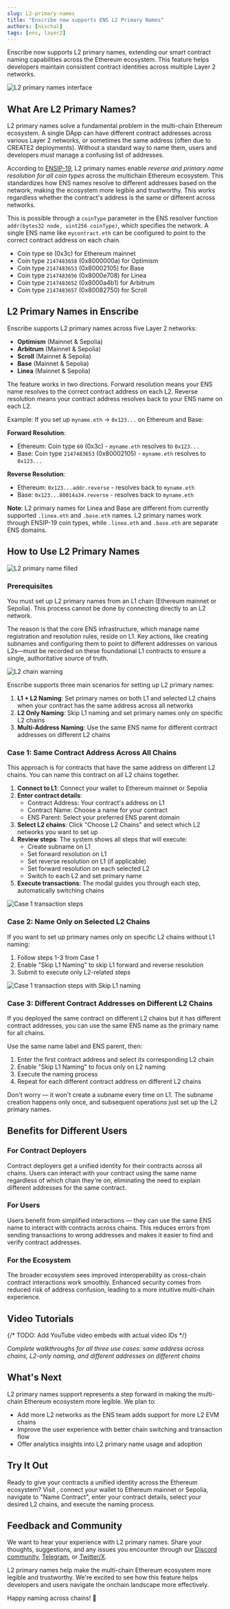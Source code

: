 ```yaml
---
slug: L2-primary-names
title: "Enscribe now supports ENS L2 Primary Names"
authors: [nischal]
tags: [ens, layer2]
---
```



Enscribe now supports L2 primary names, extending our smart contract naming capabilities across the Ethereum ecosystem. This feature helps developers maintain consistent contract identities across multiple Layer 2 networks.

![L2 primary names interface](l2.png)

## What Are L2 Primary Names?

L2 primary names solve a fundamental problem in the multi-chain Ethereum ecosystem. A single DApp can have different contract addresses across various Layer 2 networks, or sometimes the same address (often due to CREATE2 deployments). Without a standard way to name them, users and developers must manage a confusing list of addresses.

According to [ENSIP-19](https://docs.ens.domains/ensip/19/), L2 primary names enable *reverse and primary name resolution for all coin types* across the multichain Ethereum ecosystem. This standardizes how ENS names resolve to different addresses based on the network, making the ecosystem more legible and trustworthy. This works regardless whether the contract's address is the same or different across networks.

This is possible through a `coinType` parameter in the ENS resolver function `addr(bytes32 node, uint256 coinType)`, which specifies the network. A single ENS name like `mycontract.eth` can be configured to point to the correct contract address on each chain.

- Coin type `60` (0x3c) for Ethereum mainnet
- Coin type `2147483658` (0x8000000a) for Optimism
- Coin type `2147483653` (0x80002105) for Base
- Coin type `2147483656` (0x8000e708) for Linea
- Coin type `2147483652` (0x8000a4b1) for Arbitrum
- Coin type `2147483657` (0x80082750) for Scroll

## L2 Primary Names in Enscribe

Enscribe supports L2 primary names across five Layer 2 networks:

- **Optimism** (Mainnet & Sepolia)
- **Arbitrum** (Mainnet & Sepolia)
- **Scroll** (Mainnet & Sepolia)
- **Base** (Mainnet & Sepolia)
- **Linea** (Mainnet & Sepolia)

The feature works in two directions. Forward resolution means your ENS name resolves to the correct contract address on each L2. Reverse resolution means your contract address resolves back to your ENS name on each L2.

Example: If you set up `myname.eth` → `0x123...` on Ethereum and Base:

**Forward Resolution**:
- Ethereum: Coin type `60` (0x3c) - `myname.eth` resolves to `0x123...`
- Base: Coin type `2147483653` (0x80002105) - `myname.eth` resolves to `0x123...`

**Reverse Resolution**:
- Ethereum: `0x123...addr.reverse` - resolves back to `myname.eth`
- Base: `0x123...80014a34.reverse` - resolves back to `myname.eth`

**Note**: L2 primary names for Linea and Base are different from currently supported `.linea.eth` and `.base.eth` names. L2 primary names work through ENSIP-19 coin types, while `.linea.eth` and `.base.eth` are separate ENS domains.

## How to Use L2 Primary Names

![L2 primary name filled](l2-filled.png)

### Prerequisites

You must set up L2 primary names from an L1 chain (Ethereum mainnet or Sepolia). This process cannot be done by connecting directly to an L2 network.

The reason is that the core ENS infrastructure, which manage name registration and resolution rules, reside on L1. Key actions, like creating subnames and configuring them to point to different addresses on various L2s—must be recorded on these foundational L1 contracts to ensure a single, authoritative source of truth.

![L2 chain warning](l2-warning.png)

Enscribe supports three main scenarios for setting up L2 primary names:

1. **L1 + L2 Naming**: Set primary names on both L1 and selected L2 chains when your contract has the same address across all networks
2. **L2 Only Naming**: Skip L1 naming and set primary names only on specific L2 chains
3. **Multi-Address Naming**: Use the same ENS name for different contract addresses on different L2 chains

### Case 1: Same Contract Address Across All Chains

This approach is for contracts that have the same address on different L2 chains. You can name this contract on all L2 chains together.

1. **Connect to L1**: Connect your wallet to Ethereum mainnet or Sepolia
2. **Enter contract details**: 
   - Contract Address: Your contract's address on L1
   - Contract Name: Choose a name for your contract
   - ENS Parent: Select your preferred ENS parent domain
3. **Select L2 chains**: Click "Choose L2 Chains" and select which L2 networks you want to set up
4. **Review steps**: The system shows all steps that will execute:
   - Create subname on L1
   - Set forward resolution on L1
   - Set reverse resolution on L1 (if applicable)
   - Set forward resolution on each selected L2
   - Switch to each L2 and set primary name
5. **Execute transactions**: The modal guides you through each step, automatically switching chains

![Case 1 transaction steps](l2-case1.png)

### Case 2: Name Only on Selected L2 Chains

If you want to set up primary names only on specific L2 chains without L1 naming:

1. Follow steps 1-3 from Case 1
2. Enable "Skip L1 Naming" to skip L1 forward and reverse resolution
3. Submit to execute only L2-related steps

![Case 1 transaction steps with Skip L1 naming](l2-skipl1.png)

### Case 3: Different Contract Addresses on Different L2 Chains

If you deployed the same contract on different L2 chains but it has different contract addresses, you can use the same ENS name as the primary name for all chains.

Use the same name label and ENS parent, then:
1. Enter the first contract address and select its corresponding L2 chain
2. Enable "Skip L1 Naming" to focus only on L2 naming
3. Execute the naming process
4. Repeat for each different contract address on different L2 chains

Don't worry — it won't create a subname every time on L1. The subname creation happens only once, and subsequent operations just set up the L2 primary names.

## Benefits for Different Users

### For Contract Deployers

Contract deployers get a unified identity for their contracts across all chains. Users can interact with your contract using the same name regardless of which chain they're on, eliminating the need to explain different addresses for the same contract.

### For Users

Users benefit from simplified interactions — they can use the same ENS name to interact with contracts across chains. This reduces errors from sending transactions to wrong addresses and makes it easier to find and verify contract addresses.

### For the Ecosystem

The broader ecosystem sees improved interoperability as cross-chain contract interactions work smoothly. Enhanced security comes from reduced risk of address confusion, leading to a more intuitive multi-chain experience.

## Video Tutorials

{/* TODO: Add YouTube video embeds with actual video IDs */}

*Complete walkthroughs for all three use cases: same address across chains, L2-only naming, and different addresses on different chains*

## What's Next

L2 primary names support represents a step forward in making the multi-chain Ethereum ecosystem more legible. We plan to:

- Add more L2 networks as the ENS team adds support for more L2 EVM chains
- Improve the user experience with better chain switching and transaction flow
- Offer analytics insights into L2 primary name usage and adoption

## Try It Out

Ready to give your contracts a unified identity across the Ethereum ecosystem? Visit <AppUrl/>, connect your wallet to Ethereum mainnet or Sepolia, navigate to "Name Contract", enter your contract details, select your desired L2 chains, and execute the naming process.

## Feedback and Community

We want to hear your experience with L2 primary names. Share your thoughts, suggestions, and any issues you encounter through our [Discord community](https://discord.gg/8QUMMdS5GY), [Telegram](https://t.me/enscribers), or [Twitter/X](https://x.com/enscribe_).

L2 primary names help make the multi-chain Ethereum ecosystem more legible and trustworthy. We're excited to see how this feature helps developers and users navigate the onchain landscape more effectively.

Happy naming across chains! 🚀
